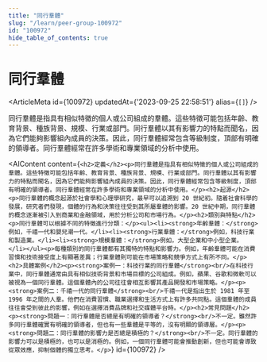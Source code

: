 ```yaml
---
title: "同行羣體"
slug: "/learn/peer-group-100972"
id: "100972"
hide_table_of_contents: true
---
```



# 同行羣體

<ArticleMeta id={100972} updatedAt={'2023-09-25 22:58:51'} alias={`[]`} />
<div className='border-solid border-b border-t-0 my-4 border-[var(--ifm-color-gray-300)]' />

同行羣體是指具有相似特徵的個人或公司組成的羣體。這些特徵可能包括年齡、教育背景、種族背景、規模、行業或部門。同行羣體以其有影響力的特點而聞名，因為它們能夠影響組內成員的決策。因此，同行羣體經常包含等級制度，頂部有明確的領導者。同行羣體經常在許多學術和專業領域的分析中使用。

<AIContent content={`<h2>定義</h2><p>同行羣體是指具有相似特徵的個人或公司組成的羣體。這些特徵可能包括年齡、教育背景、種族背景、規模、行業或部門。同行羣體以其有影響力的特點而聞名，因為它們能夠影響組內成員的決策。因此，同行羣體經常包含等級制度，頂部有明確的領導者。同行羣體經常在許多學術和專業領域的分析中使用。</p><h2>起源</h2><p>同行羣體的概念起源於社會學和心理學研究，最早可以追溯到 20 世紀初。隨着社會科學的發展，研究者們發現，個體的行為和決策往往受到其所屬羣體的影響。20 世紀中期，同行羣體的概念逐漸被引入到商業和金融領域，用於分析公司和市場行為。</p><h2>類別與特點</h2><p>同行羣體可以根據不同的特徵進行分類：</p><ul><li><strong>年齡羣體：</strong>例如，千禧一代和嬰兒潮一代。</li><li><strong>行業羣體：</strong>例如，科技行業和製造業。</li><li><strong>規模羣體：</strong>例如，大型企業和中小型企業。</li></ul><p>每種類別的同行羣體都有其獨特的特點和影響力。例如，年齡羣體可能在消費習慣和技術接受度上有顯著差異；行業羣體則可能在市場策略和競爭方式上有所不同。</p><h2>具體案例</h2><p><strong>案例一：科技行業的同行羣體</strong><br/>在科技行業中，同行羣體通常由具有相似技術背景和市場目標的公司組成。例如，蘋果、谷歌和微軟可以被視為一個同行羣體。這個羣體內的公司往往會相互影響其產品開發和市場策略。</p><p><strong>案例二：千禧一代的同行羣體</strong><br/>千禧一代是指出生於 1981 年至 1996 年之間的人羣。他們在消費習慣、職業選擇和生活方式上有許多共同點。這個羣體的成員往往會受到彼此的影響，例如在選擇消費品牌和社交媒體平台時。</p><h2>常見問題</h2><p><strong>問題一：同行羣體是否總是有明確的領導者？</strong><br/>不一定。雖然許多同行羣體確實有明確的領導者，但也有一些羣體是平等的，沒有明顯的領導層。</p><p><strong>問題二：同行羣體的影響力是否總是積極的？</strong><br/>不一定。同行羣體的影響力可以是積極的，也可以是消極的。例如，一個同行羣體可能會推動創新，但也可能會導致從眾效應，抑制個體的獨立思考。</p>`} id={100972} />
